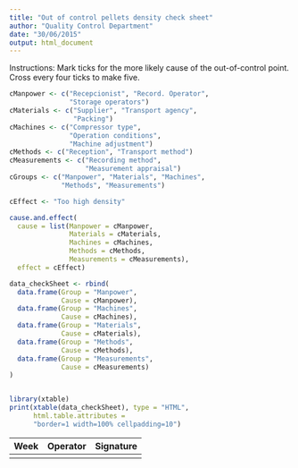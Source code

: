 ```yaml
---
title: "Out of control pellets density check sheet"
author: "Quality Control Department"
date: "30/06/2015"
output: html_document
---
```


Instructions: Mark ticks for the more likely cause 
of the out-of-control point. Cross every four ticks 
to make five.

```r
cManpower <- c("Recepcionist", "Record. Operator", 
               "Storage operators")
cMaterials <- c("Supplier", "Transport agency", 
                "Packing")
cMachines <- c("Compressor type", 
               "Operation conditions",
               "Machine adjustment")
cMethods <- c("Reception", "Transport method")
cMeasurements <- c("Recording method", 
                   "Measurement appraisal")
cGroups <- c("Manpower", "Materials", "Machines", 
             "Methods", "Measurements")

cEffect <- "Too high density"

cause.and.effect(
  cause = list(Manpower = cManpower,
               Materials = cMaterials,
               Machines = cMachines,
               Methods = cMethods,
               Measurements = cMeasurements),
  effect = cEffect)

data_checkSheet <- rbind(
  data.frame(Group = "Manpower", 
             Cause = cManpower),
  data.frame(Group = "Machines", 
             Cause = cMachines),
  data.frame(Group = "Materials", 
             Cause = cMaterials),
  data.frame(Group = "Methods", 
             Cause = cMethods),
  data.frame(Group = "Measurements", 
             Cause = cMeasurements)
)


library(xtable)
print(xtable(data_checkSheet), type = "HTML", 
      html.table.attributes = 
      "border=1 width=100% cellpadding=10")
```

|Week|Operator|Signature|
|----|--------|---------|
|    |        |         |
